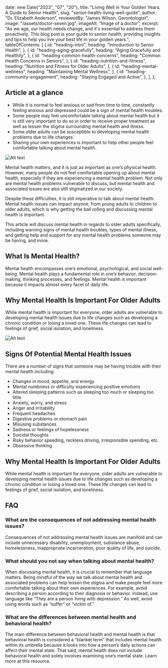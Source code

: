   date: new Date("2023", "07", "20"),
  title: "Living Well in Your Golden Years: A Guide to Senior Health",
  slug: "senior-health-living-well-guide",
  author: "Dr. Elizabeth Anderson",
  reviewedBy: "James Wilson, Gerontologist",
  image: "/assets/doctor-seven.jpg",
  imageAlt: "Image of a doctor",
  excerpt:
    "As we age, our health needs change, and it's essential to address them proactively. This blog post is your guide to senior health, providing insights and tips to help you live your best life in your golden years.",
  tableOfContents: [
    {
      id: "heading-intro",
      heading: "Introduction to Senior Health",
    },
    {
      id: "heading-aging-gracefully",
      heading: "Aging Gracefully and Healthily",
    },
    {
      id: "heading-common-health-concerns",
      heading: "Common Health Concerns in Seniors",
    },
    {
      id: "heading-nutrition-and-fitness",
      heading: "Nutrition and Fitness for Older Adults",
    },
    {
      id: "heading-mental-wellness",
      heading: "Maintaining Mental Wellness",
    },
    {
      id: "heading-community-engagement",
      heading: "Staying Engaged and Active",
    },
  ],
};

## Article at a glance

- While it is normal to feel anxious or sad from time to time, constantly feeling anxious and depressed could be a sign of mental health troubles.
- Some people may feel uncomfortable talking about mental health but it is still very important to do so in order to receive proper treatment as well as lessen the stigma surrounding mental health and illness.
- Some older adults can be susceptible to developing mental health problems due to life changes.
- Sharing your own experiences is important to help other people feel comfortable talking about mental health.

![Alt text](/assets/doctor-five.jpg)

Mental health matters, and it is just as important as one&lsquo;s physical health. However, many people do not feel comfortable opening up about mental health, especially if they are experiencing a mental health problem. Not only are mental health problems vulnerable to discuss, but mental health and associated issues are also still stigmatized in our society.

Despite these difficulties, it is still imperative to talk about mental health. Mental health issues can impact anyone, from young adults to children to older adults, which is why getting the ball rolling and discussing mental health is important.

This article will discuss mental health in regards to older adults specifically, including warning signs of mental health troubles, types of mental illness, and getting help and support for any mental health problems someone may be having, and more.

## What Is Mental Health?

Mental health encompasses one&lsquo;s emotional, psychological, and social well-being. Mental health plays a fundamental role in one&lsquo;s behavior, decision-making, thinking processes, and feelings. Mental health is important because it impacts almost every facet of daily life.

## Why Mental Health Is Important For Older Adults

While mental health is important for everyone, older adults are vulnerable to developing mental health issues due to life changes such as developing a chronic condition or losing a loved one. These life changes can lead to feelings of grief, social isolation, and loneliness.

![Alt text](/assets/doctor-five.jpg)

## Signs Of Potential Mental Health Issues

There are a number of signs that someone may be having trouble with their mental health including:

- Changes in mood, appetite, and energy
- Mental numbness or difficulty experiencing positive emotions
- Altered sleeping patterns such as sleeping too much or sleeping too little
- Anxiety, worry, and stress
- Anger and irritability
- Frequent headaches
- Digestive problems or stomach pain
- Misusing substances
- Sadness or feelings of hopelessness
- Suicidal thoughts
- Risky behavior speeding, reckless driving, irresponsible spending, etc.
- Obsessive thinking

## Why Mental Health Is Important For Older Adults

While mental health is important for everyone, older adults are vulnerable to developing mental health issues due to life changes such as developing a chronic condition or losing a loved one. These life changes can lead to feelings of grief, social isolation, and loneliness.

## FAQ

### What are the consequences of not addressing mental health issues?

Consequences of not addressing mental health issues are manifold and can include unnecessary disability, unemployment, substance abuse, homelessness, inappropriate incarceration, poor quality of life, and suicide.

### What should you not say when talking about mental health?

When discussing mental health, it is crucial to remember that language matters. Being mindful of the way we talk about mental health and associated problems can help lessen the stigma and make people feel more comfortable talking about their own experiences. For example, avoid describing a person according to their diagnosis or behavior. Instead, use language like “They are a person living with depression.” As well, avoid using words such as “suffer” or “victim of.”

### What are the differences between mental health and behavioral health?

The main difference between behavioral health and mental health is that behavioral health is considered a “blanket term” that includes mental health within its umbrella because it looks into how a person&lsquo;s daily actions can affect their mental state. That said, mental health does not include behavioral health and solely involves examining one&lsquo;s mental state. Learn more at this resource.
